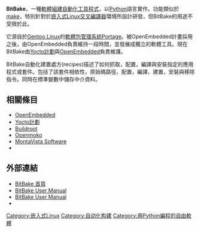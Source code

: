 {{noteTA|G1=IT}}{{unreferenced|time=2012-03-23T15:37:49+00:00}}
{{Infobox software
| name                   = BitBake
| logo                   =
| screenshot             =
| caption                =
| collapsible            =
| author                 =
| developer              =
| released               =
| latest release version =
| latest release date    =
| latest preview version =
| latest preview date    =
| frequently updated     =
| programming language   = [[Python|Python]]
| operating system       = [[Linux|Linux]]
| platform               = [[Cross-platform|Cross-platform]]
| status                 = 活躍
| genre                  = [[組建自動化|組建自動化]]
| license                = [[GPLv2|GPLv2]]
| website                = [http://developer.berlios.de/projects/bitbake developer.berlios.de/projects/bitbake]
}}
'''BitBake'''，一種[[軟體|軟體]][[組建自動化|組建自動化]][[工具程式|工具程式]]，以[[Python|Python]]語言實作。功能類似於[[make|make]]，特別針對於[[嵌入式Linux|嵌入式Linux]][[交叉編譯器|交叉編譯器]]環境所設計研發，但BitBake的用途不受限於此。

它源自於[[Gentoo_Linux|Gentoo Linux]]的[[軟體包管理系統|軟體包管理系統]][[Portage|Portage]]。被OpenEmbedded計畫採用之後，由OpenEmbedded負責維持一段時間，並發展成獨立的軟體工具。現在BitBake由[[Yocto計劃|Yocto計劃]]與[[OpenEmbedded|OpenEmbedded]]負責維護。

BitBake自動化建置處方(recipes)描述了如何抓取，配置，編譯與安裝指定的應用程式或套件。包括了該套件相依性，原始碼路徑，配置，編譯，建置，安裝與移除指令。同時在標準變數中儲存中介資料。

==相關條目==
*[[OpenEmbedded|OpenEmbedded]]
*[[Yocto計劃|Yocto計劃]]
* [[Buildroot|Buildroot]]
* [[OpenMoko|Openmoko]]
* [[MontaVista|MontaVista Software]]
* {{tsl|en|List of build automation software||List of build automation software}}

==外部連結==
* [https://web.archive.org/web/20120405222156/http://developer.berlios.de/projects/bitbake/ BitBake 首頁]
* [https://archive.is/20130415130259/http://docs.openembedded.org/bitbake/html/ BitBake User Manual]
* [http://www.yoctoproject.org/docs/1.6/bitbake-user-manual/bitbake-user-manual.html BitBake User Manual]{{Wayback|url=http://www.yoctoproject.org/docs/1.6/bitbake-user-manual/bitbake-user-manual.html |date=20140913194453 }}
* {{Freshmeat|bitbake|BitBake}}
{{Linux-stub}}
{{Embedded systems}}
{{软件包管理系统}}
[[Category:嵌入式Linux|Category:嵌入式Linux]]
[[Category:自动化构建|Category:自动化构建]]
[[Category:用Python編程的自由軟體|Category:用Python編程的自由軟體]]